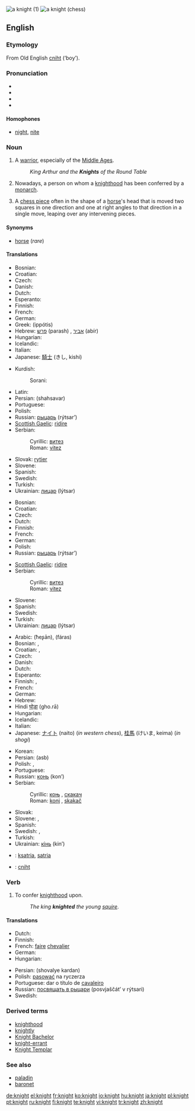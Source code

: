 {{see|Knight}}
[[Image:13thcentury knight ilustration.png|thumb|a knight (1)]]
[[Image:Chess knight 0971.jpg|thumb|a knight (chess)]]
==English==

===Etymology===
From Old English [[cniht]] (‘boy’).

===Pronunciation===
*{{enPR|nīt}}
*{{IPA|/naɪt/}}
*{{audio|en-us-knight.ogg|Audio (US)}}
*{{rhymes|aɪt}}

====Homophones====
*[[night]], [[nite]]

===Noun===
{{en-noun}}

# A [[warrior]], especially of the [[Middle Ages]].
#: ''King Arthur and the '''Knights''' of the Round Table''
# Nowadays, a person on whom a [[knighthood]] has been conferred by a [[monarch]].
# {{chess}} A [[chess piece]] often in the shape of a [[horse]]'s head that is moved two squares in one direction and one at right angles to that direction in a single move, leaping over any intervening pieces.

====Synonyms====
*{{i-c|chess piece}} [[horse]] (''rare'')

====Translations====
{{trans-top|warrior, especially of the Middle Ages}}
* Bosnian: {{t-|bs|vitez|m}}
* Croatian: {{t-|hr|vitez|m}}
* Czech: {{t-|cs|rytíř|m}}
* Danish: {{t+|da|ridder}}
* Dutch: {{t+|nl|ridder|m}}
* Esperanto: {{t-|eo|kavaliro|xs=Esperanto}}
* Finnish: {{t-|fi|ritari}}
* French: {{t+|fr|chevalier|m}}
* German: {{t+|de|Ritter|m}}
*Greek: {{t+|el|ιππότης|m|sc=Grek}} (ippótis)
*Hebrew: [[פרש]] (parash) {{m}}, [[אביר]] (abír) {{m}}
* Hungarian: {{t+|hu|lovag}}
* Icelandic: {{t+|is|riddari|m}}
* Italian: {{t+|it|cavaliere|m}}
*Japanese: [[騎士]] (きし, kishi)
{{trans-mid}}
*Kurdish:
*:Sorani: {{t|ku|سوارا|tr=swara|sc=KUchar}}
* Latin: {{t+|la|eques|m}}
*Persian: {{FAchar|[[شهسوار]]}} (shahsavar)
* Portuguese: {{t+|pt|cavaleiro|m}}
* Polish: {{t+|pl|rycerz|m}}
*Russian: [[рыцарь]] (rýtsar’) {{m}}
*[[Scottish Gaelic]]: [[ridire]] {{m}}
*Serbian:
*:Cyrillic: [[витез#Serbian|витез]] {{m}}
*:Roman: [[vitez#Serbian|vitez]] {{m}}
*Slovak: [[rytier]] {{m}}
* Slovene: {{t+|sl|vitez|m}}
* Spanish: {{t+|es|caballero|m}}
* Swedish: {{t+|sv|knekt|c}}
* Turkish: {{t+|tr|şövalye}}
*Ukrainian: [[лицар]] (lýtsar) {{m}}
{{trans-bottom}}

{{trans-top|person on whom a knighthood has been conferred by a monarch}}
* Bosnian: {{t-|bs|vitez|m}}
* Croatian: {{t-|hr|vitez|m}}
* Czech: {{t-|cs|rytíř|m}}
* Dutch: {{t+|nl|ridder|m}}
* Finnish: {{t-|fi|ritari}}
* French: {{t+|fr|chevalier|m}}
* German: {{t+|de|Ritter|m}}
* Polish: {{t+|pl|rycerz|m}}
*Russian: [[рыцарь]] (rýtsar’) {{m}}
{{trans-mid}}
*[[Scottish Gaelic]]: [[ridire]] {{m}}
*Serbian:
*:Cyrillic: [[витез#Serbian|витез]] {{m}}
*:Roman: [[vitez#Serbian|vitez]] {{m}}
* Slovene: {{t+|sl|vitez|m}}
* Spanish: {{t+|es|caballero|m}}
* Swedish: {{t-|sv|riddare|c}}
* Turkish: {{t+|tr|şövalye}}
*Ukrainian: [[лицар]] (lýtsar) {{m}}
{{trans-bottom}}

{{trans-top|chess piece}}
*Arabic: {{ARchar|[[حصان]]}} (ħeʂān), {{ARchar|[[فرس]]}} (fáras)
* Bosnian: {{t-|bs|konj|m}}, {{t-|bs|skakač|m}}
* Croatian: {{t+|hr|konj|m}}, {{t-|hr|skakač|m}}
* Czech: {{t-|cs|jezdec|m}}
* Danish: {{t-|da|springer}}
* Dutch: {{t+|nl|paard|n}}
* Esperanto: {{t-|eo|ĉevalo|xs=Esperanto}}
* Finnish: {{t+|fi|ratsu}}, {{t+|fi|hevonen}}
* French: {{t+|fr|cavalier|m}}
* German: {{t+|de|Springer|m}}
* Hebrew: {{t-|he|פרש|m|tr=parash|sc=Hebr}}
* Hindi [[घोड़ा]] (gho.rā) {{m}}
* Hungarian: {{t-|hu|huszár}}
* Icelandic: {{t+|is|riddari|m}}
* Italian: {{t+|it|cavallo|m}}
*Japanese: [[ナイト]] (naito) (''in western chess''), [[桂馬]] (けいま, keima) (''in shogi'')
{{trans-mid}}
*Korean: {{ko-inline|나이트|naiteu}}
*Persian: {{FAchar|[[اسب]]}} (asb)
* Polish: {{t-|pl|skoczek|m}}, {{t-|pl|konik|m}}
* Portuguese: {{t+|pt|cavalo|m}}
*Russian: [[конь]] (kon’) {{m}}
*Serbian:
*:Cyrillic: [[коњ#Serbian|коњ]] {{m}}, [[скакач#Serbian|скакач]] {{m}}
*:Roman: [[konj#Serbian|konj]] {{m}}, [[skakač#Serbian|skakač]] {{m}}
* Slovak: {{t-|sk|jazdec|m}}
* Slovene: {{t+|sl|konj|m}}, {{t-|sl|skakač|m}}
* Spanish: {{t+|es|caballo|m}}
* Swedish: {{t+|sv|springare|c}}, {{t+|sv|häst|c}}
* Turkish: {{t+|tr|at}}
*Ukrainian: [[кінь]] (kin’) {{m}}
{{trans-bottom}}

{{checktrans}}
{{trans-top|Translations to be categorised}}
*{{ttbc|Indonesian}}: [[ksatria]], [[satria]]
*{{ttbc|Old English}}: [[cniht]]
{{trans-bottom}}

===Verb===
{{en-verb}}

# To confer [[knighthood]] upon.
#:''The king '''knighted''' the young [[squire]]''.

====Translations====
{{trans-top|to confer a knighthood upon}}
* Dutch: {{t-|nl|ridderen}}
* Finnish: {{t-|fi|lyödä ritariksi}}
* French: [[faire]] [[chevalier]]
* German: {{t-|de|zum Ritter schlagen}}
* Hungarian: {{t-|hu|lovaggá ütés}}
{{trans-mid}}
*Persian: {{FAchar|[[شوالیه كردن]]}} (shovalye kardan)
*Polish: [[pasować]] na ryczerza
*Portuguese: dar o título de [[cavaleiro]]
*Russian: [[посвящать в рыцари]] (posvjaščát’ v rýtsari)
* Swedish: {{t-|sv|dubba}}
{{trans-bottom}}

===Derived terms===
*[[knighthood]]
*[[knightly]]
*[[Knight Bachelor]]
*[[knight-errant]]
*[[Knight Templar]]

===See also===
*[[paladin]]
*[[baronet]]

[[de:knight]]
[[el:knight]]
[[fr:knight]]
[[ko:knight]]
[[io:knight]]
[[hu:knight]]
[[ja:knight]]
[[pl:knight]]
[[pt:knight]]
[[ru:knight]]
[[fi:knight]]
[[te:knight]]
[[vi:knight]]
[[tr:knight]]
[[zh:knight]]